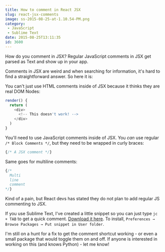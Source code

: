 ```yaml
---
title: How to comment in React JSX
slug: react-jsx-comments
image: ss-2015-08-25-at-1.10.54-PM.png
category:
 - JavaScript
 - Sublime Text
date: 2015-08-25T13:11:35
id: 3600
---
```


How do you comment in JSX? Regular JavaScript comments in JSX get parsed as Text and show up in your app.

Comments in JSX are weird and when searching for information, it's hard to find a straightforward answer. So here it is:

You can't just use HTML comments inside of JSX because it thinks they are real DOM Nodes:


```js
render() {
  return (
    <div>
      <!-- This doesn't work! -->
    </div>
  )
}

```

You'll need to use JavaScript comments inside of JSX.
You <em>can</em> use regular `/* Block Comments */`, but they need to be wrapped in curly braces:


```js
{/* A JSX comment */}

```

Same goes for multiline comments:


```js
{/* 
  Multi
  line
  comment
*/}  

```

Kind of a pain, but React devs has stated they do not plan to add regular JS commenting to JSX.

If you use Sublime Text, I've created a little snippet so you can just type `jc + TAB` to get a quick comment. <a href="http://wes.io/cmCC">Download it here</a>. To install, `Preferences → Browse Packages → Put snippet in User folder`.

I'm still on a hunt for a fix to get the comment shortcut working - or even a small package that would toggle them on and off. If anyone is interested in working on this (and knows Python) - let me know!
